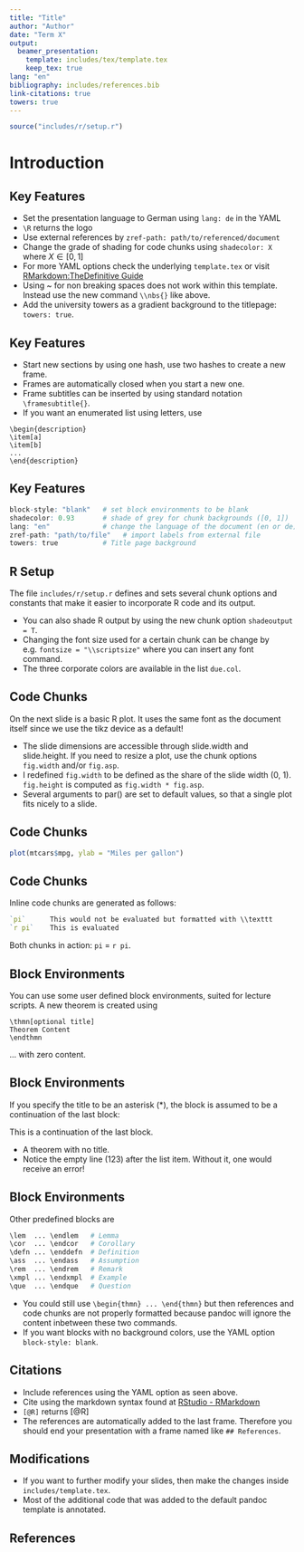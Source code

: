 ```yaml
---
title: "Title"
author: "Author"
date: "Term X"
output:
  beamer_presentation:
    template: includes/tex/template.tex
    keep_tex: true
lang: "en"
bibliography: includes/references.bib
link-citations: true
towers: true
---
```





```r
source("includes/r/setup.r")
```

# Introduction

## Key Features
- Set the presentation language to German using `lang: de` in the YAML
- `\R` returns the \R logo
- Use external references by `zref-path: path/to/referenced/document`
- Change the grade of shading for code chunks using `shadecolor: X` where $X \in [0, 1]$
- For more YAML options check the underlying `template.tex` or visit [R\nbs{}Markdown:\nbs{}The\nbs{}Definitive Guide](http://bookdown.org/yihui/rmarkdown/pdf-document.html)
- Using ~ for non breaking spaces does not work within this template. Instead use the new command `\\nbs{}` like above. 
- Add the university towers as a gradient background to the titlepage: `towers: true`.


## Key Features
- Start new sections by using one hash, use two hashes to create a new frame.
- Frames are automatically closed when you start a new one.
- Frame subtitles can be inserted by using standard \TeX notation `\framesubtitle{}`.
- If you want an enumerated list using letters, use

\bigskip
```
\begin{description}
\item[a]
\item[b]
...
\end{description}
```

## Key Features
\framesubtitle{Additional to the pandoc beamer template}

```r
block-style: "blank"   # set block environments to be blank
shadecolor: 0.93       # shade of grey for chunk backgrounds ([0, 1])
lang: "en"             # change the language of the document (en or de)
zref-path: "path/to/file"   # import labels from external file
towers: true           # Title page background
```


## R Setup
The file `includes/r/setup.r` defines and sets several chunk options and constants that make it easier to incorporate R code and its output.

- You can also shade R output by using the new chunk option `shadeoutput = T`.
- Changing the font size used for a certain chunk can be change by e.g. `fontsize = "\\scriptsize"` where you can insert any \LaTeX \nbs font command.
- The three corporate colors are available in the list `due.col`.




## Code Chunks
\framesubtitle{Plots}

On the next slide is a basic R plot. It uses the same font as the document itself since we use the tikz device as a default!

- The slide dimensions are accessible through slide.width and slide.height. If you need to resize a plot, use the chunk options `fig.width` and/or `fig.asp`.
- I redefined `fig.width` to be defined as the share of the slide width (0, 1). `fig.height` is computed as `fig.width * fig.asp`.
- Several arguments to par() are set to default values, so that a single plot fits nicely to a slide.

## Code Chunks
\framesubtitle{Plots}

```r
plot(mtcars$mpg, ylab = "Miles per gallon")
```


## Code Chunks
\framesubtitle{Inline code chunks}

Inline code chunks are generated as follows:


```r
`pi`      This would not be evaluated but formatted with \\texttt
`r pi`    This is evaluated
```

Both chunks in action: `pi` = `r pi`.


## Block Environments

You can use some user defined block environments, suited for lecture scripts. A new theorem is created using

```
\thmn[optional title]
Theorem Content
\endthmn
```

\thmn[A great theorem]
... with zero content.
\endthmn



## Block Environments
If you specify the title to be an asterisk (*), the block is assumed to be a continuation of the last block:

\thmn[*]
This is a continuation of the last block.
\endthmn

\thmn
- A theorem with no title.
- Notice the empty line (123) after the list item. Without it, one would receive an error!

\endthmn



## Block Environments

Other predefined blocks are

```r
\lem  ... \endlem   # Lemma
\cor  ... \endcor   # Corollary
\defn ... \enddefn  # Definition
\ass  ... \endass   # Assumption
\rem  ... \endrem   # Remark
\xmpl ... \endxmpl  # Example
\que  ... \endque   # Question
```

- You could still use `\begin{thmn} ... \end{thmn}` but then references and code chunks are not properly formatted because pandoc will ignore the content inbetween these two commands.
- If you want blocks with no background colors, use the YAML option `block-style: blank`.


## Citations

- Include references using the YAML option as seen above.
- Cite using the markdown syntax found at [RStudio - RMarkdown](https://rmarkdown.rstudio.com/authoring_bibliographies_and_citations.html#citations)
- `[@R]` returns [@R]
- The references are automatically added to the last frame. Therefore you should end your presentation with a frame named like `## References`.

## Modifications

- If you want to further modify your slides, then make the changes inside `includes/template.tex`.
- Most of the additional code that was added to the default pandoc template is annotated.


## References






